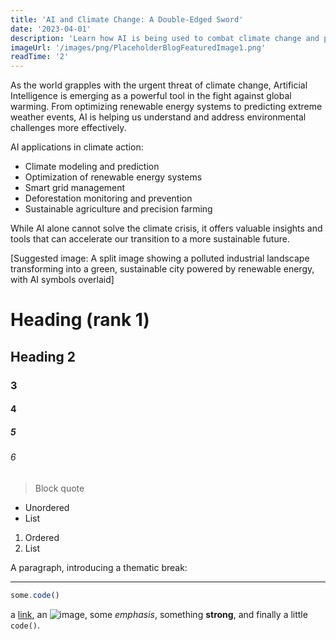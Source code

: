```yaml
---
title: 'AI and Climate Change: A Double-Edged Sword'
date: '2023-04-01'
description: 'Learn how AI is being used to combat climate change and promote sustainability.'
imageUrl: '/images/png/PlaceholderBlogFeaturedImage1.png'
readTime: '2'
---
```

<p className="text-lg bg-red-500">
As the world grapples with the urgent threat of climate change, Artificial Intelligence is emerging as a powerful tool in the fight against global warming. From optimizing renewable energy systems to predicting extreme weather events, AI is helping us understand and address environmental challenges more effectively.
</p>

AI applications in climate action:

- Climate modeling and prediction
- Optimization of renewable energy systems
- Smart grid management
- Deforestation monitoring and prevention
- Sustainable agriculture and precision farming

While AI alone cannot solve the climate crisis, it offers valuable insights and tools that can accelerate our transition to a more sustainable future.

[Suggested image: A split image showing a polluted industrial landscape transforming into a green, sustainable city powered by renewable energy, with AI symbols overlaid]

# Heading (rank 1)
## Heading 2
### 3
#### 4
##### 5
###### 6

> Block quote

* Unordered
* List

1. Ordered
2. List

A paragraph, introducing a thematic break:

---

```js
some.code()
```

a [link](https://example.com), an ![image](./image.png), some *emphasis*,
something **strong**, and finally a little `code()`.

